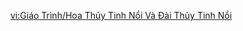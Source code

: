 {{Tutorial
|title    = Floating Crystal Flowers and Floating Crystal Platforms
|subtitle = Gameplay Tutorial
|type     = Adventure
|icon     = Icon Tutorial Combat.png
|about    = Floating Crystal Flower
|text1    = A peculiar combination of mineral and plant. When affected by the energy of the Xenochromatic Ball Octopus, it will begin {{color|help|spinning for a period of time}}. After Floating Crystal Flowers start spinning, Floating Crystal Platforms will appear.
|image1   = Tutorial Floating Crystal Flowers and Floating Crystal Platforms 1.png
|text2    = The Floating Crystal Platforms will appear as the Floating Crystal Flowers rotate, then become invisible, and finally disappear as the flowers cease spinning.
|image2   = Tutorial Floating Crystal Flowers and Floating Crystal Platforms 2.png
|sort     = 6283
}}

[[vi:Giáo Trình/Hoa Thủy Tinh Nổi Và Đài Thủy Tinh Nổi]]